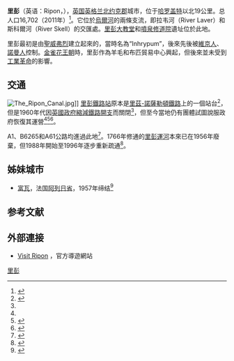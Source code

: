{{Infobox UK place
 | official_name =            City of Ripon
 | type    =                  市
 | country =                  英格蘭
 | region =                   Yorkshire and the Humber
 | static_image_name =        Ripon market place (geograph 5574763).jpg
 | static_image_width =       250px
 | static_image_caption =     集市
 | static_image_2_name =      Ripon COA.png
 |static_image_2_width =      100px
 | static_image_2_caption =   
 | area_footnotes =
 | area_total_sq_mi =
 | area_total_km2 =
 | population =               16,702
 | population_ref =          2011年<ref name="2011 census"/>
 | population_density =
 | os_grid_reference =        SE312714
 | coordinates =              {{coord|54.138|-1.524|type:city_region:GB-NYK|display=inline,title}}
 | label_position =           bottom
 | post_town =                RIPON
 | postcode_area =            HG
 | postcode_district =        HG4
 | dial_code =                01765
 | constituency_westminster = [[斯基普頓和里彭_(英國國會選區)|斯基普頓和里彭]]
 | civil_parish =             Ripon
 <!-- you can use the template {{mi to km|(enter data)|precision=0}}  to help convert miles to km automatically; both are displayed -->|| |london_distance_mi=    227    
 | london_direction=          SSE
 | shire_district =           [[哈羅蓋特區|哈羅蓋特區]]
 | shire_county =             [[北約克郡|北約克郡]]
 | website =                  [http://www.ripon.org/ www.ripon.org]
 }}
'''里彭'''（英语：Ripon，{{IPAc-en|ˈ|r|ɪ|p|ən}}），[[英国|英国]][[英格兰|英格兰]][[北约克郡|北约克郡]]城市，位于[[哈罗盖特|哈罗盖特]]以北19公里。总人口16,702（2011年）<ref name="2011 census">{{NOMIS2011|id = 1170217073 |title = Ripon Parish | accessdate = 7 January 2019}}</ref>。它位於[[烏爾河_(英國)|烏爾河]]的兩條支流，即拉韦河（River Laver）和斯科爾河（River Skell）的交匯處。[[里彭大教堂|里彭大教堂]]和[[噴泉修道院|噴泉修道院]]遺址位於此地。

里彭最初是由[[聖威弗烈|聖威弗烈]]建立起來的，當時名為“Inhrypum”，後來先後被[[維京人|維京人]]、[[諾曼人|諾曼人]]控制。[[金雀花王朝|金雀花王朝]]時，里彭作為羊毛和布匹貿易中心興起，但後來並未受到[[工業革命|工業革命]]的影響。

==交通==
[[File:The_Ripon_Canal.jpg|thumb]]]]
[[里彭鐵路站|里彭鐵路站]]原本是[[里茲-諾薩勒頓鐵路|里茲-諾薩勒頓鐵路]]上的一個站台<ref name="railwaynorth">{{cite news|url=http://archive.thenorthernecho.co.uk/2004/5/14/52376.html |title=Reopening line makes economic sense, says study |work=Northern Echo |accessdate=1 February 2009 |deadurl=yes |archiveurl=https://web.archive.org/web/20100102201026/http://archive.thenorthernecho.co.uk/2004/5/14/52376.html |archivedate=2 January 2010 }}</ref>，但是1960年代因[[比欽大斧|英國政府縮減鐵路開支]]而關閉<ref name="bbc rail"/>，但至今當地仍有團體試圖說服政府恢復其運營<ref name="railwaynorth" /><ref name="bbc rail">{{cite news|url = http://news.bbc.co.uk/1/hi/england/north_yorkshire/3702743.stm|title = Backing for restoring rail link|publisher = BBC|work = BBC News Online|date = 11 May 2004|accessdate = 4 January 2010|archive-date = 2004-07-16|archive-url = https://web.archive.org/web/20040716134836/http://news.bbc.co.uk/1/hi/england/north_yorkshire/3702743.stm|dead-url = no}}</ref><ref>{{cite news|url = http://www.yorkshirepost.co.uk/news/main-topics/general-news/campaigners-call-on-mps-to-restore-ripon-railway-link-1-6381730|title = Campaigners call on MPs to restore Ripon railway link|work = [[Yorkshire_Post|Yorkshire Post]]|accessdate = 2 March 2015|archive-date = 2015-07-13|archive-url = https://web.archive.org/web/20150713104748/http://www.yorkshirepost.co.uk/news/main-topics/general-news/campaigners-call-on-mps-to-restore-ripon-railway-link-1-6381730|dead-url = no}}</ref>。

A1、B6265和A61公路均進過此地<ref name="roads">{{Cite web|url =http://www.visitripon.org/visitor_info/how_to_get_here.html|title =How to Get Here|publisher =VisitRipon.org|accessdate =1 February 2009|archive-url =https://web.archive.org/web/20081230141951/http://www.visitripon.org/visitor_info/how_to_get_here.html|archive-date =2008-12-30|dead-url =yes}}</ref>。1766年修通的[[里彭運河|里彭運河]]本來已在1956年廢棄，但1988年開始至1996年逐步重新疏通<ref name="canal">{{Cite web|url =http://www.waterscape.com/canals-and-rivers/ripon-canal/history|publisher =[[Canal_and_River_Trust|Canal and River Trust]]|title =Ripon Canal|website =WaterScape.com|accessdate =13 May 2016|archive-date =2012-03-05|archive-url =https://web.archive.org/web/20120305185518/http://www.waterscape.com/canals-and-rivers/ripon-canal/history|dead-url =no}}</ref>。

== 姊妹城市 ==
* [[富瓦|富瓦]]，法国[[阿列日省|阿列日省]]，1957年缔结<ref>{{cite web|url=http://www.francemag.com/france-travel-travel-guide-and-information-twin-towns--211|title=British Towns Twinned with French Towns:|year=2006|work=France|publisher=Archant Life|accessdate=7 March 2012|archive-date=2010-03-30|archive-url=https://web.archive.org/web/20100330000445/http://www.francemag.com/france-travel-travel-guide-and-information-twin-towns--211|dead-url=no}}</ref>

==参考文献==
{{reflist}}
==外部連接==
{{Commons category|Ripon}}

* [http://www.visitripon.org/ Visit Ripon] {{Wayback|url=http://www.visitripon.org/ |date=20210124130634 }}，官方導遊網站
{{英國城市}}

{{Authority control}}
[[Category:里彭|]]